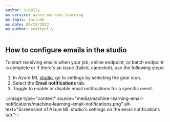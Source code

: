 ```yaml
---
author: s-polly 
ms.service: azure-machine-learning
ms.topic: include
ms.date: 09/12/2022
ms.author: scottpolly
---
```


## How to configure emails in the studio

To start receiving emails when your job, online endpoint, or batch endpoint is complete or if there's an issue (failed, canceled), use the following steps:

1. In Azure ML [studio](https://ml.azure.com), go to settings by selecting the gear icon.
1. Select the **Email notifications** tab.
1. Toggle to enable or disable email notifications for a specific event.

:::image type="content" source="media/machine-learning-email-notifications/machine-learning-email-notifications.png" alt-text="Screenshot of Azure ML studio's settings on the email notifications tab.":::
